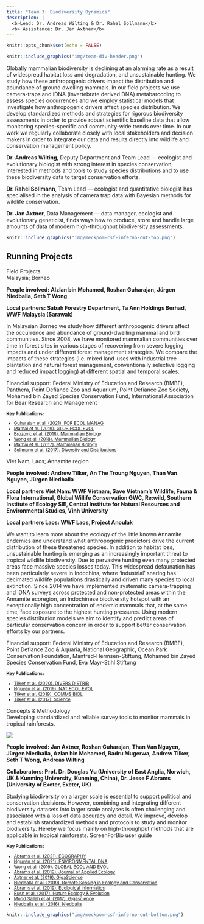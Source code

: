 ```yaml
---
title: "Team 3: Biodiversity Dynamics"
description: |
  <b>Lead: Dr. Andreas Wilting & Dr. Rahel Sollmann</b>  
  <b> Assistance: Dr. Jan Axtner</b>
---
```


```r
knitr::opts_chunk$set(echo = FALSE)
```

```r
knitr::include_graphics("img/team-div-header.png")
```

<div class='highlightbox'>
  <span class='highlight'>
  Globally mammalian biodiversity is declining at an alarming rate as a result of widespread habitat loss and degradation, and unsustainable hunting. We study how these anthropogenic drivers impact the distribution and abundance of ground dwelling mammals. In our field projects we use camera-traps and iDNA (invertebrate derived DNA) metabarcoding to assess species occurrences and we employ statistical models that investigate how anthropogenic drivers affect species distribution. We develop standardized methods and strategies for rigorous biodiversity assessments in order to provide robust scientific baseline data that allow monitoring species-specific and community-wide trends over time. In our work we regularly collaborate closely with local stakeholders and decision makers in order to integrate our data and results directly into wildlife and conservation management policy.
  </span>
</div>

**Dr. Andreas Wilting**, Deputy Department and Team Lead —  ecologist and evolutionary biologist with strong interest in species conservation, interested in methods and tools to study species distributions and to use these biodiversity data to target conservation efforts.

**Dr. Rahel Sollmann**, Team Lead — ecologist and quantitative biologist has specialised in the analysis of camera trap data with Bayesian methods for wildlife conservation. 

**Dr. Jan Axtner**, Data Management — data manager, ecologist and evolutionary geneticist, finds ways how to produce, store and handle large amounts of data of modern high-throughput biodiversity assessments.

```r
knitr::include_graphics("img/meckpom-csf-inferno-cut-top.png")
```

## Running Projects

<div class='headerbox'><hbox>Field Projects</hbox></div>


<div class='headerbox-secondary'><hbox-secondary>Malaysia; Borneo</div>

**People involved: Alzlan bin Mohamed, Roshan Guharajan, Jürgen Niedballa, Seth T Wong**

**Local partners: Sabah Forestry Department, Ta Ann Holdings Berhad, WWF Malaysia (Sarawak)**

In Malaysian Borneo we study how different anthropogenic drivers affect the occurrence and abundance of ground-dwelling mammal and bird communities. Since 2008, we have monitored mammalian communities over time in forest sites in various stages of recovering from severe logging impacts and under different forest management strategies. We compare the impacts of these strategies (i.e. mixed land-uses with industrial tree plantation and natural forest management, conventionally selective logging and reduced impact logging) at different spatial and temporal scales.

Financial support: Federal Ministry of Education and Research (BMBF), Panthera, Point Defiance Zoo and Aquarium, Point Defiance Zoo Society, Mohamed bin Zayed Species Conservation Fund, International Association for Bear Research and Management

<small>
  <b>Key Publications:</b>
  <ul>
    <li>[Guharajan et al. (2021).  FOR ECOL MANAG](https://www.semanticscholar.org/paper/Sustainable-forest-management-is-vital-for-the-of-Guharajan-Mohamed/23023a67dcd41eb1c1baa29a51da0966bed806ec)</li>
    <li>[Mathai et al. (2019). GLOB ECOL EVOL](https://www.sciencedirect.com/science/article/pii/S2351989418302981)</li>
    <li>[Brozovic et al. (2018). Mammalian Biology](https://www.sciencedirect.com/science/article/abs/pii/S1616504718301320?via%3Dihub)</li>
    <li>[Wong et al. (2018). Mammalian Biology](https://www.sciencedirect.com/science/article/abs/pii/S161650471730157X?via%3Dihub)</li>
    <li>[Mathai et al. (2017). Mammalian Biology](https://www.sciencedirect.com/science/article/abs/pii/S1616504717301453?via%3Dihub)</li>
    <li>[Sollmann et al. (2017). Diversity and Distributions](https://onlinelibrary.wiley.com/doi/10.1111/ddi.12530)</li>
   </ul>
</small>


<div class='headerbox-secondary'><hbox-secondary>Viet Nam, Laos; Annamite region</div>

**People involved: Andrew Tilker, An The Troung Nguyen, Than Van Nguyen, Jürgen Niedballa**

**Local partners Viet Nam: WWF Vietnam, Save Vietnam’s Wildlife, Fauna & Flora International, Global Willife Conservation GWC, Re:wild, Southern Institute of Ecology SIE, Central Institute for Natural Resources and Environmental Studies, Vinh University**

**Local partners Laos: WWF Laos, Project Anoulak**

We want to learn more about the ecology of the little known Annamite endemics and understand what anthropogenic predictors drive the current distribution of these threatened species. In addition to habitat loss, unsustainable hunting is emerging as an increasingly important threat to tropical wildlife biodiversity. Due to pervasive hunting even many protected areas face massive species losses today. This widespread defaunation has been particularly severe in Indochina, where ‘industrial’ snaring has decimated wildlife populations drastically and driven many species to local extinction. Since 2014 we have implemented systematic camera-trapping and iDNA surveys across protected and non-protected areas within the Annamite ecoregion, an Indochinese biodiversity hotspot with an exceptionally high concentration of endemic mammals that, at the same time, face exposure to the highest hunting pressures. Using modern species distribution models we aim to identify and predict areas of particular conservation concern in order to support better conservation efforts by our partners.

Financial support: Federal Ministry of Education and Research (BMBF), Point Defiance Zoo & Aquaria, National Geographic, Ocean Park Conservation Foundation, Manfred-Hermsen-Stiftung, Mohamed bin Zayed Species Conservation Fund, Eva Mayr-Stihl Stiftung

<small>
  <b>Key Publications:</b>
  <ul>
    <li>[Tilker et al. (2020). DIVERS DISTRIB](https://onlinelibrary.wiley.com/doi/full/10.1111/ddi.13029)</li>
    <li>[Nguyen et al. (2019). NAT ECOL EVOL](https://www.nature.com/articles/s41559-019-1027-7)</li>
    <li>[Tilker et al. (2019). COMMS BIOL](https://www.nature.com/articles/s42003-019-0640-y)</li>
    <li>[Tilker et al. (2017). Science](https://www.science.org/doi/10.1126/science.aap9591)</li>
   </ul>
</small>


<div class='headerbox'><hbox>Concepts & Methodology</hbox></div>


<div class='headerbox-secondary'><hbox-secondary>Developing standardized and reliable survey tools to monitor mammals in tropical rainforests.</div>

![](img/team-biodiv-monitoring.png)

**People involved: Jan Axtner, Roshan Guharajan, Than Van Nguyen, Jürgen Niedballa, Azlan bin Mohamed, Badru Mugerwa, Andrew Tilker, Seth T Wong, Andreas Wilting**

**Collaborators: Prof. Dr. Douglas Yu (University of East Anglia, Norwich, UK & Kunming University, Kunming, China), Dr. Jesse F Abrams (University of Exeter, Exeter, UK)**

Studying biodiversity on a larger scale is essential to support political and conservation decisions. However, combining and integrating different biodiversity datasets into larger scale analyses is often challenging and associated with a loss of data accuracy and detail. We improve, develop and establish standardized methods and protocols to study and monitor biodiversity. Hereby we focus mainly on high-throughput methods that are applicable in tropical rainforests.
ScreenForBio user guide

<small>
  <b>Key Publications:</b>
  <ul>
    <li>[Abrams et al. (2021). ECOGRAPHY](https://onlinelibrary.wiley.com/doi/10.1111/ecog.05577)</li>
    <li>[Nguyen et al. (2021). ENVIRONMENTAL DNA](https://onlinelibrary.wiley.com/doi/10.1002/edn3.182)</li>
    <li>[Wong et al. (2019). GLOBAL ECOL AND EVOL](https://www.sciencedirect.com/science/article/pii/S2351989419303099)</li>
    <li>[Abrams et al. (2019). Journal of Applied Ecology](https://besjournals.onlinelibrary.wiley.com/doi/10.1111/1365-2664.13411)</li>
    <li>[Axtner et al. (2019). GigaScience](https://academic.oup.com/gigascience/article/8/4/giz029/5450733)</li>
    <li>[Niedballa et al. (2019). Remote Sensing in Ecology and Conservation](https://zslpublications.onlinelibrary.wiley.com/doi/10.1002/rse2.107)</li>
    <li>[Abrams et al. (2019). Ecological Informatics](https://www.sciencedirect.com/science/article/abs/pii/S1574954118302759?via%3Dihub)</li>
    <li>[Bush et al. (2017). Nature Ecology & Evolution](https://www.nature.com/articles/s41559-017-0176)</li>
    <li>[Mohd Salleh et al. (2017). Gigascience](https://academic.oup.com/gigascience/article/6/8/gix053/3958782)</li>
    <li>[Niedballa et al. (2016). Niedballa](https://besjournals.onlinelibrary.wiley.com/doi/10.1111/2041-210X.12600)</li>
   </ul>
</small>

```r
knitr::include_graphics("img/meckpom-csf-inferno-cut-bottom.png")
```
